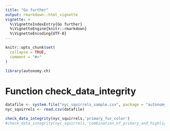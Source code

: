 ```yaml
---
title: "Go further"
output: rmarkdown::html_vignette
vignette: >
  %\VignetteIndexEntry{Go further}
  %\VignetteEngine{knitr::rmarkdown}
  %\VignetteEncoding{UTF-8}
---
```


```r
knitr::opts_chunk$set(
  collapse = TRUE,
  comment = "#>"
)
```

```r
library(autonomy.ch)
```

<!-- This vignette is generated by fusen: do not edit by hand -->

# Function check_data_integrity

```r
datafile <- system.file("nyc_squirrels_sample.csv", package = "autonomy.ch")
nyc_squirrels <- read.csv(datafile)

check_data_integrity(nyc_squirrels,'primary_fur_color')
#check_data_integrity(nyc_squirrels,'combination_of_primary_and_highlight_color')
```

